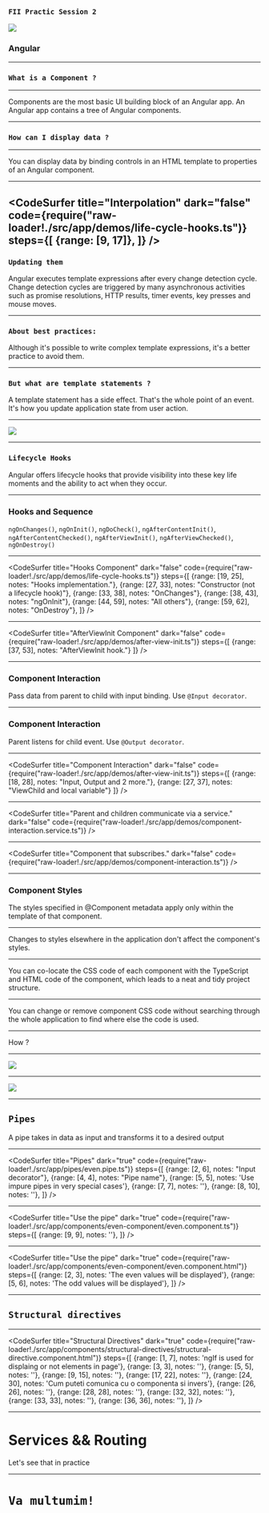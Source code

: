 
### `FII Practic Session 2`
<img src='./src/assets/logo.gif' />

### Angular

---

### `What is a Component ?`
---

Components are the most basic UI building block of an Angular app. An Angular app contains a tree of Angular components.

---

### `How can I display data ?`

---

You can display data by binding controls in an HTML template to properties of an Angular component.

---

<CodeSurfer
title="Interpolation"
dark="false"
code={require("raw-loader!./src/app/demos/life-cycle-hooks.ts")}
steps={[
  {range: [9, 17]},
]}
/>
---

### `Updating them`
Angular executes template expressions after every change detection cycle. Change detection cycles are triggered by many asynchronous activities such as promise resolutions, HTTP results, timer events, key presses and mouse moves.

---


### `About best practices:`
Although it's possible to write complex template expressions, it's a better practice to avoid them.

---

### `But what are template statements ?`
A template statement has a side effect. That's the whole point of an event. It's how you update application state from user action.

---

<img src='./src/assets/statements.png' />

---

### `Lifecycle Hooks`
Angular offers lifecycle hooks that provide visibility into these key life moments and the ability to act when they occur.

---

### Hooks and Sequence
`ngOnChanges()`, `ngOnInit()`, `ngDoCheck()`, `ngAfterContentInit()`, `ngAfterContentChecked()`, `ngAfterViewInit()`, `ngAfterViewChecked()`, `ngOnDestroy()`

---
<CodeSurfer
title="Hooks Component"
dark="false"
code={require("raw-loader!./src/app/demos/life-cycle-hooks.ts")}
steps={[
  {range: [19, 25], notes: "Hooks implementation."},
  {range: [27, 33], notes: "Constructor (not a lifecycle hook)"},
  {range: [33, 38], notes: "OnChanges"},
  {range: [38, 43], notes: "ngOnInit"},
  {range: [44, 59], notes: "All others"},
  {range: [59, 62], notes: "OnDestroy"},
]}
/>

---
<CodeSurfer
title="AfterViewInit Component"
dark="false"
code={require("raw-loader!./src/app/demos/after-view-init.ts")}
steps={[
  {range: [37, 53], notes: "AfterViewInit hook."}
]}
/>

---
### Component Interaction
Pass data from parent to child with input binding.
Use ``@Input decorator``.

---
### Component Interaction
Parent listens for child event.
Use ``@Output decorator``.

---
<CodeSurfer
title="Component Interaction"
dark="false"
code={require("raw-loader!./src/app/demos/after-view-init.ts")}
steps={[
  {range: [18, 28], notes: "Input, Output and 2 more."},
  {range: [27, 37], notes: "ViewChild and local variable"}
]}
/>

---
<CodeSurfer
title="Parent and children communicate via a service."
dark="false"
code={require("raw-loader!./src/app/demos/component-interaction.service.ts")}
/>

---
<CodeSurfer
title="Component that subscribes."
dark="false"
code={require("raw-loader!./src/app/demos/component-interaction.ts")}
/>

---
### Component Styles
The styles specified in @Component metadata apply only within the template of that component.

---
Changes to styles elsewhere in the application don't affect the component's styles.

---
You can co-locate the CSS code of each component with the TypeScript and HTML code of the component, which leads to a neat and tidy project structure.

---
You can change or remove component CSS code without searching through the whole application to find where else the code is used.

---
How ?

---

<img src='./src/assets/encapsulation.png' />

---

<img src='./src/assets/encapsulation-style.png' />

---

## `Pipes`
A pipe takes in data as input and transforms it to a desired output

---

<CodeSurfer
title="Pipes"
dark="true"
code={require("raw-loader!./src/app/pipes/even.pipe.ts")}
steps={[
  {range: [2, 6], notes: "Input decorator"},
  {range: [4, 4], notes: "Pipe name"},
  {range: [5, 5], notes: 'Use impure pipes in very special cases'},
  {range: [7, 7], notes: ''},
  {range: [8, 10], notes: ''},
]}
/>

---

<CodeSurfer
title="Use the pipe"
dark="true"
code={require("raw-loader!./src/app/components/even-component/even.component.ts")}
steps={[
  {range: [9, 9], notes: ''},
]}
/>

---

<CodeSurfer
title="Use the pipe"
dark="true"
code={require("raw-loader!./src/app/components/even-component/even.component.html")}
steps={[
  {range: [2, 3], notes: 'The even values will be displayed'},
  {range: [5, 6], notes: 'The odd values will be displayed'},
]}
/>

---

## `Structural directives`

---

<CodeSurfer
title="Structural Directives"
dark="true"
code={require("raw-loader!./src/app/components/structural-directives/structural-directive.component.html")}
steps={[
  {range: [1, 7], notes: 'ngIf is used for displaing or not elements in page'},
  {range: [3, 3], notes: ''},
  {range: [5, 5], notes: ''},
  {range: [9, 15], notes: ''},
  {range: [17, 22], notes: ''},
  {range: [24, 30], notes: 'Cum puteti comunica cu o componenta si invers'},
  {range: [26, 26], notes: ''},
  {range: [28, 28], notes: ''},
  {range: [32, 32], notes: ''},
  {range: [33, 33], notes: ''},
  {range: [36, 36], notes: ''},
]}
/>

---

# Services && Routing
Let's see that in practice

---

# `Va multumim!`
